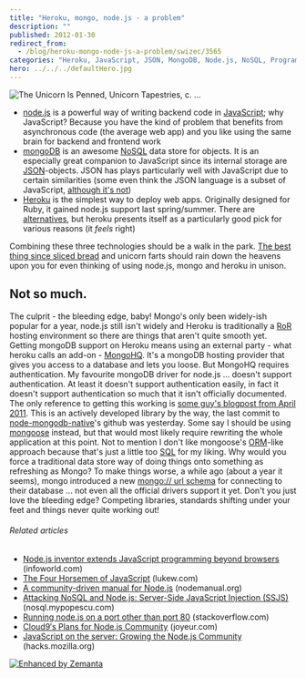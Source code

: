 ```yaml
---
title: "Heroku, mongo, node.js - a problem"
description: ""
published: 2012-01-30
redirect_from:
  - /blog/heroku-mongo-node-js-a-problem/swizec/3565
categories: "Heroku, JavaScript, JSON, MongoDB, Node.js, NoSQL, Programming, Ruby, Uncategorized"
hero: ../../../defaultHero.jpg
---
```


![The Unicorn Is Penned, Unicorn Tapestries, c. ...](http://swizec.com/blog/wp-content/uploads/2012/01/300px-The_Hunt_of_the_Unicorn_Tapestry_71.jpg "The Unicorn Is Penned, Unicorn Tapestries, c. ...")

- [node.js](http://nodejs.org/ "Node.js") is a powerful way of writing backend code in [JavaScript](http://en.wikipedia.org/wiki/JavaScript "JavaScript"); why JavaScript? Because you have the kind of problem that benefits from asynchronous code (the average web app) and you like using the same brain for backend and frontend work
- [mongoDB](http://www.mongodb.org/ "MongoDB") is an awesome [NoSQL](http://en.wikipedia.org/wiki/NoSQL "NoSQL") data store for objects. It is an especially great companion to JavaScript since its internal storage are [JSON](http://json.org/ "JSON")-objects. JSON has plays particularly well with JavaScript due to certain similarities (some even think the JSON language is a subset of JavaScript, [although it's not](http://timelessrepo.com/json-isnt-a-javascript-subset "JSON: The JavaScript subset that isn't"))
- [Heroku](http://www.heroku.com/ "Heroku") is the simplest way to deploy web apps. Originally designed for Ruby, it gained node.js support last spring/summer. There are [alternatives](http://www.joyent.com/), but heroku presents itself as a particularly good pick for various reasons (it _feels_ right)

Combining these three technologies should be a walk in the park. [The best thing since sliced bread](http://en.wikipedia.org/wiki/Sliced_bread "Sliced bread") and unicorn farts should rain down the heavens upon you for even thinking of using node.js, mongo and heroku in unison.

## Not so much.

The culprit - the bleeding edge, baby! Mongo's only been widely-ish popular for a year, node.js still isn't widely and Heroku is traditionally a [RoR](http://rubyonrails.org "Ruby on Rails") hosting environment so there are things that aren't quite smooth yet. Getting mongoDB support on Heroku means using an external party - what heroku calls an add-on - [MongoHQ](https://mongohq.com/home). It's a mongoDB hosting provider that gives you access to a database and lets you loose. But MongoHQ requires authentication. My favourite mongoDB driver for node.js ... doesn't support authentication. At least it doesn't support authentication easily, in fact it doesn't support authentication so much that it isn't officially documented. The only reference to getting this working is [some guy's blogpost from April 2011](http://j-query.blogspot.com/2011/04/mongohq-and-node.html). This is an actively developed library by the way, the last commit to [node-mongodb-native](https://github.com/christkv/node-mongodb-native)'s github was yesterday. Some say I should be using [mongoose](https://github.com/LearnBoost/mongoose) instead, but that would most likely require rewriting the whole application at this point. Not to mention I don't like mongoose's [ORM](http://en.wikipedia.org/wiki/Object-relational_mapping "Object-relational mapping")-like approach because that's just a little too [SQL](http://www.iso.org/iso/catalogue_detail.htm?csnumber=45498 "SQL") for my liking. Why would you force a traditional data store way of doing things onto something as refreshing as Mongo? To make things worse, a while ago (about a year it seems), mongo introduced a new [mongo:// url schema](http://www.mongodb.org/display/DOCS/Connections) for connecting to their database ... not even all the official drivers support it yet. Don't you just love the bleeding edge? Competing libraries, standards shifting under your feet and things never quite working out!

###### Related articles

- [Node.js inventor extends JavaScript programming beyond browsers](http://r.zemanta.com/?u=http%3A//www.infoworld.com/d/application-development/nodejs-inventor-extends-javascript-programming-beyond-browsers-184963&a=72148407&rid=0ba152c5-e257-4f06-a4aa-d8c62e2e08c5&e=0cb31b66c2e367c75b2971631959db44) (infoworld.com)
- [The Four Horsemen of JavaScript](http://www.lukew.com/ff/entry.asp?1482) (lukew.com)
- [A community-driven manual for Node.js](http://nodemanual.org/latest/) (nodemanual.org)
- [Attacking NoSQL and Node.js: Server-Side JavaScript Injection (SSJS)](http://nosql.mypopescu.com/post/14453905385/attacking-nosql-and-node-js-server-side-javascript) (nosql.mypopescu.com)
- [Running node.js on a port other than port 80](http://stackoverflow.com/questions/8904409/running-node-js-on-a-port-other-than-port-80) (stackoverflow.com)
- [Cloud9′s Plans for Node.js Community](http://joyeur.com/2012/01/23/cloud9s-plans-for-node-js-community/) (joyeur.com)
- [JavaScript on the server: Growing the Node.js Community](http://hacks.mozilla.org/2012/01/javascript-on-the-server-growing-the-node-js-community/) (hacks.mozilla.org)

[![Enhanced by Zemanta](http://img.zemanta.com/zemified_e.png?x-id=0ba152c5-e257-4f06-a4aa-d8c62e2e08c5)](http://www.zemanta.com/ "Enhanced by Zemanta")
